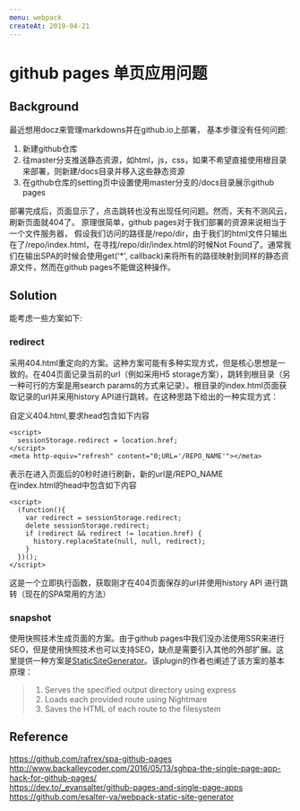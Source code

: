 ```yaml
---
menu: webpack
createAt: 2019-04-21
---
```

# github pages 单页应用问题
## Background
最近想用docz来管理markdowns并在github.io上部署，
基本步骤没有任何问题:  
1. 新建github仓库  
2. 往master分支推送静态资源，如html，js，css，如果不希望直接使用根目录来部署，则新建/docs目录并移入这些静态资源  
3. 在github仓库的setting页中设置使用master分支的/docs目录展示github pages  

部署完成后，页面显示了，点击跳转也没有出现任何问题。然而，天有不测风云，刷新页面就404了。
原理很简单，github pages对于我们部署的资源来说相当于一个文件服务器，
假设我们访问的路径是/repo/dir，由于我们的html文件只输出在了/repo/index.html，在寻找/repo/dir/index.html的时候Not Found了。通常我们在输出SPA的时候会使用get('*', callback)来将所有的路径映射到同样的静态资源文件，然而在github pages不能做这种操作。

## Solution
能考虑一些方案如下:  
### redirect
采用404.html重定向的方案。这种方案可能有多种实现方式，但是核心思想是一致的。在404页面记录当前的url（例如采用H5 storage方案），跳转到根目录（另一种可行的方案是用search params的方式来记录）。根目录的index.html页面获取记录的url并采用history API进行跳转。在这种思路下给出的一种实现方式：  

自定义404.html,要求head包含如下内容
```
<script>
  sessionStorage.redirect = location.href;
</script>
<meta http-equiv="refresh" content="0;URL='/REPO_NAME'"></meta>
```
表示在进入页面后的0秒时进行刷新，新的url是/REPO_NAME  
在index.html的head中包含如下内容
```
<script>
  (function(){
    var redirect = sessionStorage.redirect;
    delete sessionStorage.redirect;
    if (redirect && redirect != location.href) {
      history.replaceState(null, null, redirect);
    }
  })();
</script>
```
这是一个立即执行函数，获取刚才在404页面保存的url并使用history API 进行跳转（现在的SPA常用的方法）
### snapshot
使用快照技术生成页面的方案。由于github pages中我们没办法使用SSR来进行SEO，但是使用快照技术也可以支持SEO，缺点是需要引入其他的外部扩展。这里提供一种方案是[StaticSiteGenerator](https://github.com/esalter-va/webpack-static-site-generator)。该plugin的作者也阐述了该方案的基本原理：
>1. Serves the specified output directory using express
>2. Loads each provided route using Nightmare
>3. Saves the HTML of each route to the filesystem


## Reference
https://github.com/rafrex/spa-github-pages  
http://www.backalleycoder.com/2016/05/13/sghpa-the-single-page-app-hack-for-github-pages/  
https://dev.to/_evansalter/github-pages-and-single-page-apps  
https://github.com/esalter-va/webpack-static-site-generator  

